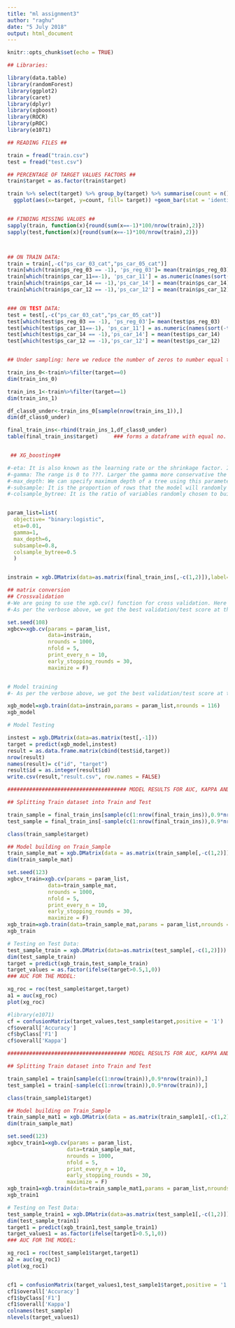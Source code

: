 ---
title: "ml assignment3"
author: "raghu"
date: "5 July 2018"
output: html_document
---

```{r setup, include=FALSE}
knitr::opts_chunk$set(echo = TRUE)
```

```{r}
## Libraries:

library(data.table)
library(randomForest)
library(ggplot2)
library(caret)
library(dplyr)
library(xgboost)
library(ROCR)
library(pROC)
library(e1071)

## READING FILES ##

train = fread("train.csv")
test = fread("test.csv")

## PERCENTAGE OF TARGET VALUES FACTORS ##
train$target = as.factor(train$target)

train %>% select(target) %>% group_by(target) %>% summarise(count = n()) %>% 
  ggplot(aes(x=target, y=count, fill= target)) +geom_bar(stat = 'identity')


## FINDING MISSING VALUES ##
sapply(train, function(x){round(sum(x==-1)*100/nrow(train),2)})
sapply(test,function(x){round(sum(x==-1)*100/nrow(train),2)})



## ON TRAIN DATA:
train = train[,-c("ps_car_03_cat","ps_car_05_cat")]
train[which(train$ps_reg_03 == -1), 'ps_reg_03']= mean(train$ps_reg_03)
train[which(train$ps_car_11==-1), 'ps_car_11'] = as.numeric(names(sort(-table(train$ps_car_11))))[1]
train[which(train$ps_car_14 == -1),'ps_car_14'] = mean(train$ps_car_14)
train[which(train$ps_car_12 == -1),'ps_car_12'] = mean(train$ps_car_12)


### ON TEST DATA:
test = test[,-c("ps_car_03_cat","ps_car_05_cat")]
test[which(test$ps_reg_03 == -1), 'ps_reg_03']= mean(test$ps_reg_03)
test[which(test$ps_car_11==-1), 'ps_car_11'] = as.numeric(names(sort(-table(test$ps_car_11))))[1]
test[which(test$ps_car_14 == -1),'ps_car_14'] = mean(test$ps_car_14)
test[which(test$ps_car_12 == -1),'ps_car_12'] = mean(test$ps_car_12)


## Under sampling: here we reduce the number of zeros to number equal to ones.

train_ins_0<-train%>%filter(target==0)
dim(train_ins_0)

train_ins_1<-train%>%filter(target==1)
dim(train_ins_1)

df_class0_under<-train_ins_0[sample(nrow(train_ins_1)),]
dim(df_class0_under)

final_train_ins<-rbind(train_ins_1,df_class0_under)
table(final_train_ins$target)     ### forms a dataframe with equal no. of ones and zeros


 ## XG_boosting##

#-eta: It is also known as the learning rate or the shrinkage factor. It actually shrinks the feature weights to make the boosting process more conservative. The range is 0 to 1. Low eta value means the model is more robust to overfitting.
#-gamma: The range is 0 to ???. Larger the gamma more conservative the algorithm is.
#-max_depth: We can specify maximum depth of a tree using this parameter.
#-subsample: It is the proportion of rows that the model will randomly select to grow trees.
#-colsample_bytree: It is the ratio of variables randomly chosen to build each tree in the model.


param_list=list(
  objective= "binary:logistic",
  eta=0.01,
  gamma=1,
  max_depth=6,
  subsample=0.8,
  colsample_bytree=0.5
  )


instrain = xgb.DMatrix(data=as.matrix(final_train_ins[,-c(1,2)]),label=as.numeric(as.character(final_train_ins$target)))

## matrix conversion
## Crossvalidation
#-We are going to use the xgb.cv() function for cross validation. Here we are using cross validation for finding the optimal value of nrounds.
#-As per the verbose above, we got the best validation/test score at the 430th iteration. Hence, we will use nrounds = 165 for building the XGBoost model.

set.seed(108)
xgbcv=xgb.cv(params = param_list,
             data=instrain,
             nrounds = 1000,
             nfold = 5,
             print_every_n = 10,
             early_stopping_rounds = 30,
             maximize = F)


# Model training
#- As per the verbose above, we got the best validation/test score at the 184th iteration. Hence, we will use nrounds = 184 for building the XGBoost model.

xgb_model=xgb.train(data=instrain,params = param_list,nrounds = 116)
xgb_model

# Model Testing

instest = xgb.DMatrix(data=as.matrix(test[,-1]))
target = predict(xgb_model,instest)
result = as.data.frame.matrix(cbind(test$id,target))
nrow(result)
names(result)= c("id", "target")
result$id = as.integer(result$id)
write.csv(result,"result.csv", row.names = FALSE)

###################################### MODEL RESULTS FOR AUC, KAPPA AND F1 SCORE FOR BALANCED DATA #############################

## Splitting Train dataset into Train and Test

train_sample = final_train_ins[sample(c(1:nrow(final_train_ins)),0.9*nrow(final_train_ins)),]
test_sample = final_train_ins[-sample(c(1:nrow(final_train_ins)),0.9*nrow(final_train_ins)),]

class(train_sample$target)

## Model building on Train_Sample
train_sample_mat = xgb.DMatrix(data = as.matrix(train_sample[,-c(1,2)]), label=as.numeric(as.character(train_sample$target)))
dim(train_sample_mat)

set.seed(123)
xgbcv_train=xgb.cv(params = param_list,
             data=train_sample_mat,
             nrounds = 1000,
             nfold = 5,
             print_every_n = 10,
             early_stopping_rounds = 30,
             maximize = F)
xgb_train=xgb.train(data=train_sample_mat,params = param_list,nrounds = 161)
xgb_train

# Testing on Test Data:
test_sample_train = xgb.DMatrix(data=as.matrix(test_sample[,-c(1,2)]))
dim(test_sample_train)
target = predict(xgb_train,test_sample_train)
target_values = as.factor(ifelse(target>0.5,1,0))
### AUC FOR THE MODEL:

xg_roc = roc(test_sample$target,target)
a1 = auc(xg_roc)
plot(xg_roc)

#library(e1071)
cf = confusionMatrix(target_values,test_sample$target,positive = '1')
cf$overall['Accuracy']
cf$byClass['F1']
cf$overall['Kappa']

###################################### MODEL RESULTS FOR AUC, KAPPA AND F1 SCORE FOR UNBALANCED DATA #############################

## Splitting Train dataset into Train and Test

train_sample1 = train[sample(c(1:nrow(train)),0.9*nrow(train)),]
test_sample1 = train[-sample(c(1:nrow(train)),0.9*nrow(train)),]

class(train_sample1$target)

## Model building on Train_Sample
train_sample_mat1 = xgb.DMatrix(data = as.matrix(train_sample1[,-c(1,2)]), label=as.numeric(as.character(train_sample1$target)))
dim(train_sample_mat)

set.seed(123)
xgbcv_train1=xgb.cv(params = param_list,
                   data=train_sample_mat,
                   nrounds = 1000,
                   nfold = 5,
                   print_every_n = 10,
                   early_stopping_rounds = 30,
                   maximize = F)
xgb_train1=xgb.train(data=train_sample_mat1,params = param_list,nrounds = 168)
xgb_train1

# Testing on Test Data:
test_sample_train1 = xgb.DMatrix(data=as.matrix(test_sample1[,-c(1,2)]))
dim(test_sample_train1)
target1 = predict(xgb_train1,test_sample_train1)
target_values1 = as.factor(ifelse(target1>0.5,1,0))
### AUC FOR THE MODEL:

xg_roc1 = roc(test_sample1$target,target1)
a2 = auc(xg_roc1)
plot(xg_roc1)


cf1 = confusionMatrix(target_values1,test_sample1$target,positive = '1')
cf1$overall['Accuracy']
cf1$byClass['F1']
cf1$overall['Kappa']
colnames(test_sample)
nlevels(target_values1)
```

